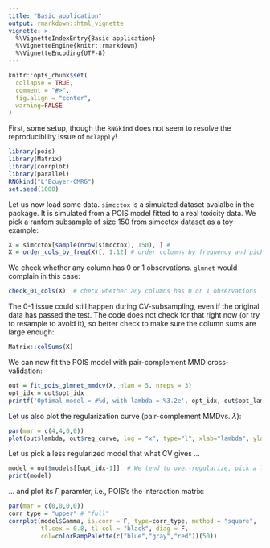 ```yaml
---
title: "Basic application"
output: rmarkdown::html_vignette
vignette: >
  %\VignetteIndexEntry{Basic application}
  %\VignetteEngine{knitr::rmarkdown}
  %\VignetteEncoding{UTF-8}
---
```


```r
knitr::opts_chunk$set(
  collapse = TRUE,
  comment = "#>",
  fig.align = "center",
  warning=FALSE
)
```

First, some setup, though the `RNGkind` does not seem to resolve the reproducibility issue of `mclapply`!
```r
library(pois)
library(Matrix)
library(corrplot)
library(parallel)
RNGkind("L'Ecuyer-CMRG")
set.seed(1000)
```
Let us now load some data. `simcctox` is a simulated dataset avaialbe in the package. It is simulated from a POIS model fitted to a real toxicity data. We pick a ranfom subsample of size 150 from simcctox dataset as a toy example:
```r
X = simcctox[sample(nrow(simcctox), 150), ] # 
X = order_cols_by_freq(X)[, 1:12] # order columns by frequency and pick the first 12
```

We check whether any column has 0 or 1 observations. `glmnet` would complain in this case:
```r
check_01_cols(X)  # check whether any columns has 0 or 1 observations
```

The 0-1 issue could still happen during CV-subsampling, even if the original data has passed the test. The code does not check for that right now (or try to resample to avoid it), so better check to make sure the column sums are large enough:
```r
Matrix::colSums(X)
```

We can now fit the POIS model with pair-complement MMD cross-validation:
```r
out = fit_pois_glmnet_mmdcv(X, nlam = 5, nreps = 3) 
opt_idx = out$opt_idx
printf('Optimal model = #%d, with lambda = %3.2e', opt_idx, out$opt_lambda)
```

Let us also plot the regularization curve (pair-complement MMDvs. $\lambda$):
```r
par(mar = c(4,4,0,0))
plot(out$lambda, out$reg_curve, log = "x", type="l", xlab="lambda", ylab="pair-complement MMD")
```

Let us pick a less regularized model that what CV gives ...
```r
model = out$models[[opt_idx-1]]  # We tend to over-regularize, pick a less regularized model
print(model)
```

... and plot its $\Gamma$ paramter, i.e., POIS's the interaction matrix:

```r
par(mar = c(0,0,0,0))
corr_type = "upper" # "full"
corrplot(model$Gamma, is.corr = F, type=corr_type, method = "square", 
         tl.cex = 0.8, tl.col = "black", diag = F,
         col=colorRampPalette(c("blue","gray","red"))(50))

```

